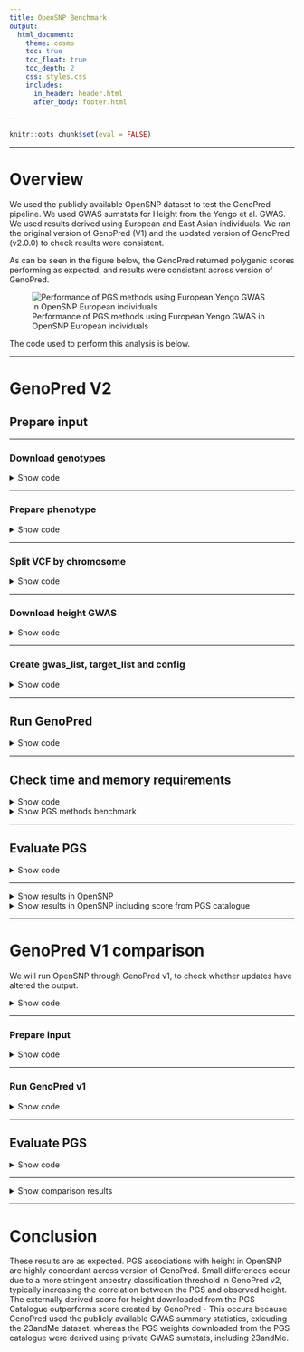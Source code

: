 ```yaml
---
title: OpenSNP Benchmark
output: 
  html_document:
    theme: cosmo
    toc: true
    toc_float: true
    toc_depth: 2
    css: styles.css
    includes:
      in_header: header.html
      after_body: footer.html

---
```


```r
knitr::opts_chunk$set(eval = FALSE)
```

***

# Overview

We used the publicly available OpenSNP dataset to test the GenoPred pipeline. We used GWAS sumstats for Height from the Yengo et al. GWAS. We used results derived using European and East Asian individuals. We ran the original version of GenoPred (V1) and the updated version of GenoPred (v2.0.0) to check results were consistent.

As can be seen in the figure below, the GenoPred returned polygenic scores performing as expected, and results were consistent across version of GenoPred.

![Performance of PGS methods using European Yengo GWAS in OpenSNP European individuals](Images/OpenSNP/genopred-v1-comp_strict_eur-yengo_eur.png)

The code used to perform this analysis is below.

***

# GenoPred V2

## Prepare input

***

### Download genotypes

<details><summary>Show code</summary>

```bash
mkdir -p /users/k1806347/oliverpainfel/Data/OpenSNP/raw
cd /users/k1806347/oliverpainfel/Data/OpenSNP/raw
wget https://zenodo.org/records/1442755/files/CrowdAI_v3.tar.gz?download=1 
mv 'CrowdAI_v3.tar.gz?download=1' CrowdAI_v3.tar.gz
tar -xvzf CrowdAI_v3.tar.gz
rm CrowdAI_v3.tar.gz

# Use fullset (training) data as the target for GenoPred, as the sample size is larger
```

</details>

***

### Prepare phenotype

<details><summary>Show code</summary>

```r
library(data.table)

dat <- fread('/users/k1806347/oliverpainfel/Data/OpenSNP/raw/CrowdAI_v3/training_set_details.txt')
dat$FID <- 0
dat$IID <- dat$id
dat <- dat[, c('FID', 'IID', 'height'), with = F]

dir.create('/users/k1806347/oliverpainfel/Data/OpenSNP/processed/pheno', recursive = T)
write.table(
  dat,
  '/users/k1806347/oliverpainfel/Data/OpenSNP/processed/pheno/height.txt',
  col.names = T,
  row.names = F,
  quote = F
)
```

</details>

***

### Split VCF by chromosome

<details><summary>Show code</summary>

```bash
# Create index
module add bcftools/1.14-gcc-10.3.0-python3+-chk-version
bcftools index /users/k1806347/oliverpainfel/Data/OpenSNP/raw/CrowdAI_v3/fullset/genotyping_data_fullset_train.vcf.gz

# Now, split by chromosome using plink2
# Run on the command line within pipeline conda environment
mkdir /users/k1806347/oliverpainfel/Data/OpenSNP/processed/geno
for chr in $(seq 1 22);do
    plink2 \
        --vcf /users/k1806347/oliverpainfel/Data/OpenSNP/raw/CrowdAI_v3/fullset/genotyping_data_fullset_train.vcf.gz \
        --chr ${chr} \
        --out /users/k1806347/oliverpainfel/Data/OpenSNP/processed/geno/opensnp_train.chr${chr} \
        --export vcf bgz
done
```

</details>

***

### Download height GWAS

<details><summary>Show code</summary>

```bash
# These are from the Yengo 2022 paper
mkdir -p /users/k1806347/oliverpainfel/Data/GWAS_sumstats/opensnp_test
wget --no-check-certificate -O /users/k1806347/oliverpainfel/Data/GWAS_sumstats/opensnp_test/yengo_2022_height_eur.txt https://ftp.ebi.ac.uk/pub/databases/gwas/summary_statistics/GCST90245001-GCST90246000/GCST90245992/GCST90245992_buildGRCh37.tsv
wget --no-check-certificate -O /users/k1806347/oliverpainfel/Data/GWAS_sumstats/opensnp_test/yengo_2022_height_eas.txt https://ftp.ebi.ac.uk/pub/databases/gwas/summary_statistics/GCST90245001-GCST90246000/GCST90245991/GCST90245991_buildGRCh37.tsv
```

</details>

***

### Create gwas_list, target_list and config

<details><summary>Show code</summary>

```r
setwd('/users/k1806347/oliverpainfel/Software/MyGit/GenoPred/pipeline')
library(data.table)

# Create config file
conf <- c(
  'outdir: /users/k1806347/oliverpainfel/Data/OpenSNP/GenoPred/test3',
  'config_file: misc/opensnp/config.yaml',
  'gwas_list: misc/opensnp/gwas_list.txt',
  'score_list: misc/opensnp/score_list.txt',
  'target_list: misc/opensnp/target_list.txt',
  "pgs_methods: ['ptclump','dbslmm','prscs','sbayesr','lassosum','ldpred2','megaprs']",
  'testing: NA'
)

dir.create('misc/opensnp/', recursive = T)
dir.create('/users/k1806347/oliverpainfel/Data/OpenSNP/GenoPred', recursive = T)
write.table(conf, 'misc/opensnp/config.yaml', col.names = F, row.names = F, quote = F)

# Create target_list
target_list <- fread('example_input/target_list_example.txt')
target_list <- rbind(target_list,
                     data.table(name = 'opensnp',
                                path = '/users/k1806347/oliverpainfel/Data/OpenSNP/processed/geno/opensnp_train',
                                type = 'samp_imp_vcf',
                                indiv_report = F))

target_list <- target_list[target_list$name == 'opensnp', ]

write.table(target_list, 'misc/opensnp/target_list.txt', col.names = T, row.names = F, quote = F, sep = ' ')

# Create gwas_list
gwas_list <- fread('example_input/gwas_list_example.txt')
gwas_list<-rbind(gwas_list, 
                 data.table(name='yengo_eur',
                            path = '/users/k1806347/oliverpainfel/Data/GWAS_sumstats/opensnp_test/yengo_2022_height_eur.txt',
                            population = 'EUR',
                            n = NA,
                            sampling = NA,
                            prevalence = NA,
                            mean = NA,
                            sd = NA,
                            label = "\"Yengo 2022 Height EUR\""))

gwas_list <- rbind(gwas_list,
                   data.table(name = 'yengo_eas', 
                              path = '/users/k1806347/oliverpainfel/Data/GWAS_sumstats/opensnp_test/yengo_2022_height_eas.txt',
                              population = 'EAS',
                              n = NA,
                              sampling = NA,
                              prevalence = NA,
                              mean = NA,
                              sd = NA,
                              label = "\"Yengo 2022 Height EAS\""))


gwas_list <- gwas_list[gwas_list$name %in% c('yengo_eur', 'yengo_eas'), ]

write.table(gwas_list, 'misc/opensnp/gwas_list.txt', col.names = T, row.names = F, quote = F, sep = ' ')

# Create score_list
score_list <- data.frame(
  name = 'PGS002804',
  path = NA,
  label = "\"Yengo 2022 Height EUR PGSC\""
)

write.table(score_list, 'misc/opensnp/score_list.txt', col.names=T, row.names=F, quote=F, sep=' ')

```

</details>

***

## Run GenoPred

<details><summary>Show code</summary>

```bash
snakemake --profile slurm --use-conda --configfile=misc/opensnp/config.yaml output_all
```

</details>

***

## Check time and memory requirements

<details><summary>Show code</summary>

```r
library(data.table)
library(ggplot2)
library(cowplot)

# Read in configuration specific benchmark files
bm_files_i <-
  paste0(
    '/users/k1806347/oliverpainfel/Data/OpenSNP/GenoPred/test3/reference/benchmarks/',
    list.files('/users/k1806347/oliverpainfel/Data/OpenSNP/GenoPred/test3/reference/benchmarks/')
  )

# Read in benchmark files
bm_dat_all <- do.call(rbind, lapply(bm_files_i, function(file) {
  tmp <- fread(file)
  tmp$file <- basename(file)
  return(tmp)
}))

# Create rule column
bm_dat_all$rule <- gsub('-.*','',bm_dat_all$file)

#####
# PGS methods
#####
# Look at the memory required for each PGS method using the EUR GWAS
bm_dat_yengo_eur <-
  bm_dat_all[grepl('prep_pgs', bm_dat_all$file) &
               grepl('yengo_eur.txt', bm_dat_all$file), ]

bm_dat_yengo_eur$method <- gsub('_i', '', gsub('prep_pgs_','',bm_dat_yengo_eur$rule))
bm_dat_yengo_eur<-merge(bm_dat_yengo_eur, pgs_method_labels, by='method')

pgs_method_time <-
  ggplot(bm_dat_yengo_eur, aes(x = label, y = s, fill = label)) +
  geom_bar(stat = "identity", position = "dodge") +
  labs(x = "PGS Method", y = "Time (seconds)") +
  theme_half_open() +
  background_grid() +
  theme(axis.text.x = element_text(angle = 45, hjust = 1), legend.position="none")

pgs_method_mem <-
  ggplot(bm_dat_yengo_eur, aes(x = label, y = max_rss, fill = label)) +
  geom_bar(stat = "identity", position="dodge") +
  labs(x = "PGS Method", y = "Max Memory (Mb)") +
  theme_half_open() +
  background_grid() +
  theme(axis.text.x = element_text(angle = 45, hjust = 1), legend.position="none")

png('Images/OpenSNP/time_cpu_bench_pgs_methods.png', res = 300, width = 1800, height = 1800, units = 'px')
  plot_grid(pgs_method_time, pgs_method_mem, nrow=2)
dev.off()

write.csv(bm_dat_yengo_eur, 'Images/OpenSNP/time_cpu_bench_pgs_methods.csv', row.names=F, quote=F)

```
</details>

<details><summary>Show PGS methods benchmark</summary>

![](Images/OpenSNP/time_cpu_bench_pgs_methods.png){width=50%}

**Note:** pT+clump and DBSLMM are run using 1 core. All other methods are run using 10 cores.

</details>

***

## Evaluate PGS

<details><summary>Show code</summary>

```r
# Test correlation between PGS and observed height

setwd('/users/k1806347/oliverpainfel/Software/MyGit/GenoPred/pipeline/')
library(data.table)
library(ggplot2)
library(cowplot)

source('../functions/misc.R')
source_all('../functions')

# Read in pheno data
pheno <- fread('/users/k1806347/oliverpainfel/Data/OpenSNP/processed/pheno/height.txt')
pheno$FID<-0

# Define pgs_methods used
pgs_methods <- c('external','ptclump', 'dbslmm', 'prscs', 'sbayesr', 'lassosum', 'ldpred2', 'megaprs')

# Define pgs_methods applied to non-EUR GWAS
pgs_methods_eur <- c('ptclump','lassosum','megaprs')

# Read in PGS
pgs <- read_pgs(config = 'misc/opensnp/config.yaml', name = 'opensnp')$opensnp

# Estimate correlation between pheno and pgs
cor <- NULL
for(pop_i in names(pgs)){
  for(gwas_i in names(pgs[[pop_i]])){
    for(pgs_method_i in names(pgs[[pop_i]][[gwas_i]])){
      pgs_i <- pgs[[pop_i]][[gwas_i]][[pgs_method_i]]
      pheno_pgs<-merge(pheno, pgs_i, by = c('FID','IID'))
      
      for(model_i in names(pgs_i)[-1:-2]){
        y <- scale(pheno_pgs$height)
        x <- scale(pheno_pgs[[model_i]])
        
        if(all(is.na(x))){
          next
        }
        
        coef_i <- coef(summary(mod <- lm(y ~ x)))
        
        tmp <- data.table(
          pop = pop_i,
          gwas = gwas_i,
          pgs_method = pgs_method_i,
          name = model_i,
          r = coef_i[2,1],
          se = coef_i[2,2],
          p = coef_i[2,4],
          n = nobs(mod))
      cor <- rbind(cor, tmp)
      
      }
    }
  }
}

# The European sample is the only one large enough for interpretable results
# Subset EUR results
cor_eur <- cor[cor$pop == 'EUR', ]

# Restrict to best and and pseudoval only
cor_eur_subset <- NULL
for(pop_i in unique(cor_eur$pop)){
  for(gwas_i in unique(cor_eur$gwas[cor_eur$pop == pop_i])){
    for(pgs_method_i in unique(cor_eur$pgs_method[cor_eur$pop == pop_i & cor_eur$gwas == gwas_i])){
      
      # Subset relevant results
      cor_eur_i <- cor_eur[
        cor_eur$pop == pop_i &
        cor_eur$gwas == gwas_i &
        cor_eur$pgs_method == pgs_method_i,]
  
      # Top R
      if(pgs_method_i %in% c('ptclump','ldpred2','megaprs','prscs','lassosum')){
        top_i <- cor_eur_i[which(cor_eur_i$r == max(cor_eur_i$r, na.rm = T))[1],]
        top_i$model <- 'Top'
        cor_eur_subset <- rbind(cor_eur_subset, top_i)
      }
  
      # PseudoVal
      if(pgs_method_i %in% c('ptclump','sbayesr','ldpred2','megaprs','prscs','lassosum','dbslmm')){
        cor_eur_i$name <- gsub(paste0(gwas_i, '_'), '', cor_eur_i$name)
        pseudo_param <- find_pseudo(config = 'misc/opensnp/config.yaml', gwas = gwas_i, pgs_method = pgs_method_i)
        pseudo_i <- cor_eur_i[cor_eur_i$name == pseudo_param,]
        pseudo_i$model <- 'Pseudo'
        cor_eur_subset <- rbind(cor_eur_subset, pseudo_i)
      }
      
      # External
      external_tmp<-cor_eur_i[cor_eur_i$pgs_method == 'external',]
      external_tmp$model <- 'External'
      cor_eur_subset <- rbind(cor_eur_subset, external_tmp)
      
    }
  }
}

# Plot the results
cor_eur_subset$model <- factor(cor_eur_subset$model, levels = c('Top','Pseudo','External'))
dir.create('/users/k1806347/oliverpainfel/Software/MyGit/GenoPred/docs/Images/OpenSNP')

# yengo_eur
plot_obj_eur <- 
  ggplot(cor_eur_subset[cor_eur_subset$gwas == 'yengo_eur',], aes(x = pgs_method, y = r, fill = model)) +
  geom_bar(stat = "identity", position = position_dodge2(preserve = "single"), width = 0.7) +
  geom_errorbar(
    aes(ymin = r - se, ymax = r + se),
    width = .2,
    position = position_dodge(width = 0.7)
  ) +
  labs(
    y = "Correlation (SE)",
    x = 'PGS Method',
    fill = 'Model',
    title = paste0("Yengo - EUR vs OpenSNP - EUR\n(N = ", cor_eur_subset$n[1], ")")
  ) +
  theme_half_open() +
  background_grid() +
  theme(axis.text.x = element_text(angle = 45, hjust = 1),
        plot.title = element_text(hjust = 0.5, size=12))

png('/users/k1806347/oliverpainfel/Software/MyGit/GenoPred/docs/Images/OpenSNP/genopred-yengo_eur.png',
    units = 'px',
    width = 2000,
    height = 1000,
    res = 300)

  plot_obj_eur

dev.off()

# yengo_eas
plot_obj_eas <- 
  ggplot(cor_eur_subset[cor_eur_subset$gwas == 'yengo_eas',], aes(x = pgs_method, y = r, fill = model)) +
    geom_bar(stat = "identity", position = position_dodge2(preserve = "single"), width = 0.7) +
    geom_errorbar(
      aes(ymin = r - se, ymax = r + se),
      width = .2,
      position = position_dodge(width = 0.7)
    ) +
    labs(
      y = "Correlation (SE)",
      x = 'PGS Method',
      fill = 'Model',
      title = paste0("Yengo - EAS vs OpenSNP - EUR\n(N = ", cor_eur_subset$n[1], ")")
    ) +
    theme_half_open() +
    background_grid() +
    theme(axis.text.x = element_text(angle = 45, hjust = 1),
          plot.title = element_text(hjust = 0.5, size=12))

png('/users/k1806347/oliverpainfel/Software/MyGit/GenoPred/docs/Images/OpenSNP/genopred-yengo_eas.png',
    units = 'px',
    width = 1200,
    height = 1000,
    res = 300)

  plot_obj_eas

dev.off()

# Make a plot comparing the yengo_eur results to the score file from PGS-catalogue
not_external <- unique(cor_eur_subset$pgs_method[cor_eur_subset$pgs_method != 'external'])
cor_eur_subset$pgs_method <- factor(cor_eur_subset$pgs_method, levels=c(not_external,'external'))

plot_obj_ext <- 
  ggplot(cor_eur_subset[cor_eur_subset$gwas == 'yengo_eur' | cor_eur_subset$gwas == 'PGS002804',], aes(x = pgs_method, y = r, fill = model)) +
  geom_bar(stat = "identity", position = position_dodge2(preserve = "single"), width = 0.7) +
  geom_errorbar(
    aes(ymin = r - se, ymax = r + se),
    width = .2,
    position = position_dodge(width = 0.7)
  ) +
  labs(
    y = "Correlation (SE)",
    x = 'PGS Method',
    fill = 'Model',
    title = paste0("Yengo - EUR vs OpenSNP - EUR\n(N = ", cor_eur_subset$n[1], ")")
  ) +
  theme_half_open() +
  background_grid() +
  geom_vline(xintercept = 7.5, linetype = 'dashed') +
  theme(axis.text.x = element_text(angle = 45, hjust = 1),
        plot.title = element_text(hjust = 0.5, size=12))

png('/users/k1806347/oliverpainfel/Software/MyGit/GenoPred/docs/Images/OpenSNP/genopred-yengo_eur-external.png',
    units = 'px',
    width = 2000,
    height = 1000,
    res = 300)
  
  plot_obj_ext

dev.off()


# Save the results
dir.create('/scratch/prj/oliverpainfel/Data/OpenSNP/assoc')
write.csv(
  cor,
  '/scratch/prj/oliverpainfel/Data/OpenSNP/assoc/genopred-yengo-assoc.csv',
  row.names = F
)

```

</details>

***

<details><summary>Show results in OpenSNP</summary>

<center>

![](Images/OpenSNP/genopred-yengo_eur.png){width=60%}

***

![](Images/OpenSNP/genopred-yengo_eas.png){width=40%}

</details>

<details><summary>Show results in OpenSNP including score from PGS catalogue</summary>

<center>

![](Images/OpenSNP/genopred-yengo_eur-external.png){width=60%}

Note. 'external' is based on a larger GWAS (incl. 23andMe)

</details>

***

# GenoPred V1 comparison

We will run OpenSNP through GenoPred v1, to check whether updates have altered the output.

<details><summary>Show code</summary>

```bash
# Go to another version of the repo on CREATE
cd /users/k1806347/oliverpainfel/test/GenoPred

# Checkout to the v1 version of the repo
git checkout v1

```

</details>

***

### Prepare input

<details><summary>Show code</summary>

```r
library(data.table)
setwd('/users/k1806347/oliverpainfel/test/GenoPred/GenoPredPipe')

# target_list
target_list <- fread('target_list_example.txt')
target_list <- data.frame(
  name = 'opensnp',
  path='/users/k1806347/oliverpainfel/Data/OpenSNP/processed/geno/opensnp_train',
  type = 'samp_imp_vcf',
  output = '/users/k1806347/oliverpainfel/Data/OpenSNP/GenoPred_v1/test1',
  indiv_report = F)

dir.create('misc/opensnp', recursive = T)
write.table(target_list, 'misc/opensnp/target_list.txt', col.names=T, row.names=F, quote=F, sep=' ')

# gwas_list
yengo_eur <- fread('/users/k1806347/oliverpainfel/Data/GWAS_sumstats/opensnp_test/yengo_2022_height_eur.txt')
yengo_eur <- yengo_eur[, c('variant_id','effect_allele','other_allele','beta','standard_error','effect_allele_frequency','p_value','n'), with=F]
names(yengo_eur) <- c('SNP','A1','A2','BETA','SE','FREQ','P','N')
fwrite(yengo_eur, '/users/k1806347/oliverpainfel/Data/GWAS_sumstats/opensnp_test/yengo_2022_height_eur.format.txt', sep = ' ', quote = F, na = 'NA')

yengo_eas <- fread('/users/k1806347/oliverpainfel/Data/GWAS_sumstats/opensnp_test/yengo_2022_height_eas.txt')
yengo_eas <- yengo_eas[, c('variant_id','effect_allele','other_allele','beta','standard_error','effect_allele_frequency','p_value','n'), with=F]
names(yengo_eas) <- c('SNP','A1','A2','BETA','SE','FREQ','P','N')
fwrite(yengo_eas, '/users/k1806347/oliverpainfel/Data/GWAS_sumstats/opensnp_test/yengo_2022_height_eas.format.txt', sep = ' ', quote = F, na = 'NA')

gwas_list <- fread('gwas_list_example.txt')
gwas_list<-rbind(gwas_list, data.table(
    name='yengoeur',
    path='/users/k1806347/oliverpainfel/Data/GWAS_sumstats/opensnp_test/yengo_2022_height_eur.format.txt',
    population='EUR',
    sampling=NA,
    prevalence=NA,
    mean=NA,
    sd=NA,
    label="\"Yengo 2022 Height EUR\""))

gwas_list<-rbind(gwas_list, data.table(
    name='yengoeas',
    path='/users/k1806347/oliverpainfel/Data/GWAS_sumstats/opensnp_test/yengo_2022_height_eas.format.txt',
    population='EAS',
    sampling=NA,
    prevalence=NA,
    mean=NA,
    sd=NA,
    label="\"Yengo 2022 Height EAS\""))

gwas_list<-gwas_list[gwas_list$name %in% c('yengoeur','yengoeas'),]

write.table(gwas_list, 'misc/opensnp/gwas_list.txt', col.names=T, row.names=F, quote=F, sep=' ')

# score_list
score_list <- fread('score_list_example.txt')
score_list <- score_list[-1,]
write.table(score_list, 'misc/opensnp/score_list.txt', col.names=T, row.names=F, quote=F, sep=' ')

# config
config <- c(
  "gwas_list: misc/opensnp/gwas_list.txt",
  "target_list: misc/opensnp/target_list.txt",
  "score_list: misc/opensnp/score_list.txt"   
)
write.table(config, 'misc/opensnp/config.yaml', col.names=F, row.names=F, quote=F, sep=' ')

```

</details>

***

### Run GenoPred v1

<details><summary>Show code</summary>

```bash
# Calculate score using all methods
snakemake -n --profile slurm --configfile=misc/opensnp/config.yaml --use-conda run_target_prs_all

```

</details>

***

## Evaluate PGS

<details><summary>Show code</summary>

```r
# Test correlation between PGS and phenotype

setwd('/scratch//prj/oliverpainfel/test/GenoPred/pipeline/')
library(data.table)
library(Hmisc)

# Read in pheno data
pheno <- fread('/users/k1806347/oliverpainfel/Data/OpenSNP/processed/pheno/height.txt')
pheno$FID<-0

# Read in ancestry data
keep_list <- fread('/users/k1806347/oliverpainfel/Data/OpenSNP/GenoPred/test1/opensnp/ancestry/keep_list.txt')

# Read in pgs
gwas_list <- fread('misc/opensnp/gwas_list.txt')
pgs_methods <- c('pt_clump','dbslmm','prscs','sbayesr','lassosum','ldpred2','megaprs')
pgs_methods_eur <- c('pt_clump','lassosum','megaprs')

pgs <- list()
for(pop_i in keep_list$POP){
  pgs[[pop_i]] <- list()
  for(gwas_i in gwas_list$name){
    pgs[[pop_i]][[gwas_i]] <- list()
    for(pgs_method_i in pgs_methods){
      if(gwas_list$population[gwas_list$name == gwas_i] == 'EUR' | (gwas_list$population[gwas_list$name == gwas_i] != 'EUR' & (pgs_method_i %in% pgs_methods_eur))){
        pgs[[pop_i]][[gwas_i]][[pgs_method_i]] <- fread(paste0('/users/k1806347/oliverpainfel/Data/OpenSNP/GenoPred_v1/test1/opensnp/prs/',pop_i,'/',pgs_method_i,'/',gwas_i,'/opensnp.',gwas_i,'.',pop_i,'.profiles'))
      }
    }
  }
}

# Estimate correlation between pheno and pgs
cor <- NULL
for(pop_i in names(pgs)){
  for(gwas_i in names(pgs[[pop_i]])){
    for(pgs_method_i in names(pgs[[pop_i]][[gwas_i]])){
      pgs_i <- pgs[[pop_i]][[gwas_i]][[pgs_method_i]]
      pheno_pgs<-merge(pheno, pgs_i, by = c('FID','IID'))
      
      for(model_i in names(pgs_i)[-1:-2]){
        y <- scale(pheno_pgs$height)
        x <- scale(pheno_pgs[[model_i]])
        
        if(all(is.na(x))){
          next
        }
        
        coef_i <- coef(summary(mod <- lm(y ~ x)))
        
        tmp <- data.table(
          pop = pop_i,
          gwas = gwas_i,
          pgs_method = pgs_method_i,
          name = model_i,
          r = coef_i[2,1],
          se = coef_i[2,2],
          p = coef_i[2,4],
          n = nobs(mod))
      cor <- rbind(cor, tmp)
      
      }
    }
  }
}

# Save the results
dir.create('/scratch/prj/oliverpainfel/Data/OpenSNP/assoc')
write.csv(
  cor,
  '/scratch/prj/oliverpainfel/Data/OpenSNP/assoc/genopred-v1-yengo-assoc.csv',
  row.names = F
)

# Restrict to best only
cor_subset <- NULL
for(pop_i in unique(cor$pop)){
  for(gwas_i in unique(cor$gwas[cor$pop == pop_i])){
    for(pgs_method_i in unique(cor$pgs_method[cor$pop == pop_i & cor$gwas == gwas_i])){
      
      # Subset relevant results
      cor_i <- cor[
        cor$pop == pop_i &
        cor$gwas == gwas_i &
        cor$pgs_method == pgs_method_i,]
  
      # Top R
      top_i <- cor_i[which(cor_i$r == max(cor_i$r, na.rm = T))[1],]
      cor_subset <- rbind(cor_subset, top_i)
    }
  }
}

# Read in the associations for the best PGS when using the new version of GenoPred
cor_new <- fread('/scratch/prj/oliverpainfel/Data/OpenSNP/assoc/genopred-yengo-assoc.csv')

cor_new_subset <- NULL
for(pop_i in unique(cor_new$pop)){
  for(gwas_i in unique(cor_new$gwas[cor_new$pop == pop_i])){
    for(pgs_method_i in unique(cor_new$pgs_method[cor_new$pop == pop_i & cor_new$gwas == gwas_i])){
      
      # Subset relevant results
      cor_new_i <- cor_new[
        cor_new$pop == pop_i &
        cor_new$gwas == gwas_i &
        cor_new$pgs_method == pgs_method_i,]
  
      # Top R
      top_i <- cor_new_i[which(cor_new_i$r == max(cor_new_i$r, na.rm = T))[1],]
      cor_new_subset <- rbind(cor_new_subset, top_i)
    }
  }
}

# Compare the results
cor_subset$Version <- 'GenoPred V1'
cor_subset$pgs_method<-gsub('_', '', cor_subset$pgs_method)
cor_new_subset$Version <- 'GenoPred V2'
cor_new_subset$gwas<-gsub('_', '', cor_new_subset$gwas)

cor_both <- rbind(cor_subset, cor_new_subset)

cor_both$pop <- paste0(cor_both$pop, "\n N = ", cor_both$n)

##
# Plot the results
##

# yengo_eur
tmp <- cor_both[cor_both$gwas == 'yengoeur',]
y_lim <- c(min(tmp$r - tmp$se), max(tmp$r + tmp$se))
                  
v1_plot <-
  ggplot(cor_both[cor_both$gwas == 'yengoeur' & cor_both$Version == 'GenoPred V1', ], 
         aes(x = pgs_method, y = r)) +
  geom_hline(yintercept = 0) +
    geom_bar(stat = "identity", position = position_dodge(), width = 0.7, fill = '#F8766D') +
    geom_errorbar(
      aes(ymin = r - se, ymax = r + se),
      width = .2,
      position = position_dodge(width = 0.7)
    ) +
    labs(
      y = "Correlation (SE)",
      x = 'PGS Method',
      title = 'Yengo - EUR vs OpenSNP'
    ) +
    ylim(y_lim) +
    theme_half_open() +
    background_grid() +
    theme(axis.text.x = element_text(angle = 45, hjust = 1),
          plot.title = element_text(hjust = 0.5, size=12)) +
    facet_grid(pop ~ Version) +
    panel_border()

v2_plot <-
  ggplot(cor_both[cor_both$gwas == 'yengoeur' & cor_both$Version == 'GenoPred V2', ], 
         aes(x = pgs_method, y = r)) +
  geom_hline(yintercept = 0) +
    geom_bar(stat = "identity", position = position_dodge(), width = 0.7, fill = '#00BFC4') +
    geom_errorbar(
      aes(ymin = r - se, ymax = r + se),
      width = .2,
      position = position_dodge(width = 0.7)
    ) +
    labs(
      y = "Correlation (SE)",
      x = 'PGS Method',
      title = 'Yengo - EUR vs OpenSNP'
    ) +
    ylim(y_lim) +
    theme_half_open() +
    background_grid() +
    theme(axis.text.x = element_text(angle = 45, hjust = 1),
          plot.title = element_text(hjust = 0.5, size=12)) +
    facet_grid(pop ~ Version) +
    panel_border()

png('/users/k1806347/oliverpainfel/Software/MyGit/GenoPred/docs/Images/OpenSNP/genopred-v1-comp-yengo_eur.png',
    units = 'px',
    width = 3000,
    height = 3000,
    res = 300)

  plot_grid(v1_plot, v2_plot, labels = NULL)
  
dev.off()

###
# Compare again using same ancestry classification threshold
###

# Read in ancestry predictions
model_pred <- fread('/users/k1806347/oliverpainfel/Data/OpenSNP/GenoPred_v1/test1/opensnp/ancestry/ancestry_all/opensnp.Ancestry.model_pred')

pgs_strict <- list()
for(pop_i in keep_list$POP){
  pop_i_keep <- model_pred[model_pred[[pop_i]] > 0.95, ]
  pgs_strict[[pop_i]] <- list()
  for(gwas_i in gwas_list$name){
    pgs_strict[[pop_i]][[gwas_i]] <- list()
    for(pgs_method_i in pgs_methods){
      if(gwas_list$population[gwas_list$name == gwas_i] == 'EUR' | (gwas_list$population[gwas_list$name == gwas_i] != 'EUR' & (pgs_method_i %in% pgs_methods_eur))){
        pgs_strict[[pop_i]][[gwas_i]][[pgs_method_i]] <- merge(pgs[[pop_i]][[gwas_i]][[pgs_method_i]], pop_i_keep[, c('FID','IID'), with = F], by = c('FID','IID'))
      }
    }
  }
}

# Estimate correlation between pheno and pgs
cor <- NULL
for(pop_i in names(pgs_strict)){
  for(gwas_i in names(pgs_strict[[pop_i]])){
    for(pgs_strict_method_i in names(pgs_strict[[pop_i]][[gwas_i]])){
      pgs_strict_i <- pgs_strict[[pop_i]][[gwas_i]][[pgs_strict_method_i]]
      pheno_pgs_strict<-merge(pheno, pgs_strict_i, by = c('FID','IID'))
      
      for(model_i in names(pgs_strict_i)[-1:-2]){
        y <- scale(pheno_pgs_strict$height)
        x <- scale(pheno_pgs_strict[[model_i]])
        
        if(all(is.na(x))){
          next
        }
        
        coef_i <- coef(summary(mod <- lm(y ~ x)))
        
        tmp <- data.table(
          pop = pop_i,
          gwas = gwas_i,
          pgs_method = pgs_strict_method_i,
          name = model_i,
          r = coef_i[2,1],
          se = coef_i[2,2],
          p = coef_i[2,4],
          n = nobs(mod))
      cor <- rbind(cor, tmp)
      
      }
    }
  }
}

# Save the results
dir.create('/scratch/prj/oliverpainfel/Data/OpenSNP/assoc')
write.csv(
  cor,
  '/scratch/prj/oliverpainfel/Data/OpenSNP/assoc/genopred-v1-strict-yengo-assoc.csv',
  row.names = F
)

# Restrict to best only
cor_subset <- NULL
for(pop_i in unique(cor$pop)){
  for(gwas_i in unique(cor$gwas[cor$pop == pop_i])){
    for(pgs_method_i in unique(cor$pgs_method[cor$pop == pop_i & cor$gwas == gwas_i])){
      
      # Subset relevant results
      cor_i <- cor[
        cor$pop == pop_i &
        cor$gwas == gwas_i &
        cor$pgs_method == pgs_method_i,]
  
      # Top R
      top_i <- cor_i[which(cor_i$r == max(cor_i$r, na.rm = T))[1],]
      cor_subset <- rbind(cor_subset, top_i)
    }
  }
}

# Compare the results
cor_subset$Version <- 'GenoPred V1'
cor_subset$pgs_method<-gsub('_', '', cor_subset$pgs_method)
cor_new_subset$Version <- 'GenoPred V2'
cor_new_subset$gwas<-gsub('_', '', cor_new_subset$gwas)

cor_both <- rbind(cor_subset, cor_new_subset)

cor_both$pop <- paste0(cor_both$pop, "\n N = ", cor_both$n)

##
# Plot the results
##

# yengo_eur
tmp <- cor_both[cor_both$gwas == 'yengoeur',]
y_lim <- c(min(tmp$r - tmp$se), max(tmp$r + tmp$se))
                  
v1_plot <-
  ggplot(cor_both[cor_both$gwas == 'yengoeur' & cor_both$Version == 'GenoPred V1', ], 
         aes(x = pgs_method, y = r)) +
  geom_hline(yintercept = 0) +
    geom_bar(stat = "identity", position = position_dodge(), width = 0.7, fill = '#F8766D') +
    geom_errorbar(
      aes(ymin = r - se, ymax = r + se),
      width = .2,
      position = position_dodge(width = 0.7)
    ) +
    labs(
      y = "Correlation (SE)",
      x = 'PGS Method',
      title = 'Yengo - EUR vs OpenSNP'
    ) +
    ylim(y_lim) +
    theme_half_open() +
    background_grid() +
    theme(axis.text.x = element_text(angle = 45, hjust = 1),
          plot.title = element_text(hjust = 0.5, size=12)) +
    facet_grid(pop ~ Version) +
    panel_border()

v2_plot <-
  ggplot(cor_both[cor_both$gwas == 'yengoeur' & cor_both$Version == 'GenoPred V2', ], 
         aes(x = pgs_method, y = r)) +
  geom_hline(yintercept = 0) +
    geom_bar(stat = "identity", position = position_dodge(), width = 0.7, fill = '#00BFC4') +
    geom_errorbar(
      aes(ymin = r - se, ymax = r + se),
      width = .2,
      position = position_dodge(width = 0.7)
    ) +
    labs(
      y = "Correlation (SE)",
      x = 'PGS Method',
      title = 'Yengo - EUR vs OpenSNP'
    ) +
    ylim(y_lim) +
    theme_half_open() +
    background_grid() +
    theme(axis.text.x = element_text(angle = 45, hjust = 1),
          plot.title = element_text(hjust = 0.5, size=12)) +
    facet_grid(pop ~ Version) +
    panel_border()

png('/users/k1806347/oliverpainfel/Software/MyGit/GenoPred/docs/Images/OpenSNP/genopred-v1-comp_strict-yengo_eur.png',
    units = 'px',
    width = 3000,
    height = 3000,
    res = 300)

  plot_grid(v1_plot, v2_plot, labels = NULL)
  
dev.off()

######
# Plot the same plot only using the EUR target population in OpenSNP
######

tmp <- cor_both[cor_both$gwas == 'yengoeur' & cor_both$pop == 'EUR\n N = 653', ]
y_lim <- c(min(tmp$r - tmp$se), max(tmp$r + tmp$se))

v1_plot <-
  ggplot(tmp[tmp$Version == 'GenoPred V1', ], 
         aes(x = pgs_method, y = r)) +
    geom_hline(yintercept = 0) +
    geom_errorbar(
      aes(ymin = r - se, ymax = r + se),
      width = .2,
      position = position_dodge(width = 0.7)
    ) +
    geom_point(stat = "identity", position = position_dodge(), size = 5, colour = '#F8766D') +
    labs(
      y = "Correlation (SE)",
      x = 'PGS Method',
      title = 'Yengo - EUR vs OpenSNP'
    ) +
    ylim(y_lim) +
    theme_half_open() +
    background_grid() +
    theme(axis.text.x = element_text(angle = 45, hjust = 1),
          plot.title = element_text(hjust = 0.5, size=12)) +
    facet_grid(pop ~ Version) +
    panel_border()

v2_plot <-
  ggplot(tmp[tmp$Version == 'GenoPred V2', ], 
         aes(x = pgs_method, y = r)) +
    geom_hline(yintercept = 0) +
    geom_errorbar(
      aes(ymin = r - se, ymax = r + se),
      width = .2,
      position = position_dodge(width = 0.7)
    ) +
    geom_point(stat = "identity", position = position_dodge(), size = 5, colour = '#00BFC4') +
    labs(
      y = "Correlation (SE)",
      x = 'PGS Method',
      title = 'Yengo - EUR vs OpenSNP'
    ) +
    ylim(y_lim) +
    theme_half_open() +
    background_grid() +
    theme(axis.text.x = element_text(angle = 45, hjust = 1),
          plot.title = element_text(hjust = 0.5, size=12)) +
    facet_grid(pop ~ Version) +
    panel_border()

png('/users/k1806347/oliverpainfel/Software/MyGit/GenoPred/docs/Images/OpenSNP/genopred-v1-comp_strict_eur-yengo_eur.png',
    units = 'px',
    width = 3000,
    height = 1500,
    res = 300)

  plot_grid(v1_plot, v2_plot, labels = NULL)
  
dev.off()

```

</details>

***

<details><summary>Show comparison results</summary>

<center>

![Out-of-the-box comparison](Images/OpenSNP/genopred-v1-comp-yengo_eur.png)

![Using same ancestry classification threshold](Images/OpenSNP/genopred-v1-comp_strict-yengo_eur.png)

![Showing results in European OpenSNP data only](Images/OpenSNP/genopred-v1-comp_strict_eur-yengo_eur.png)

</details>

***

# Conclusion

These results are as expected. PGS associations with height in OpenSNP are highly concordant across version of GenoPred. Small differences occur due to a more stringent ancestry classification threshold in GenoPred v2, typically increasing the correlation between the PGS and observed height. The externally derived score for height downloaded from the PGS Catalogue outperforms score created by GenoPred - This occurs because GenoPred used the publicly available GWAS summary statistics, exlcuding the 23andMe dataset, whereas the PGS weights downloaded from the PGS catalogue were derived using private GWAS sumstats, including 23andMe.

